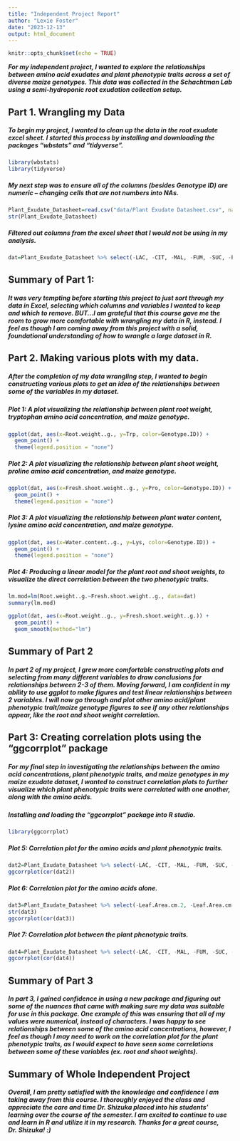 ```yaml
---
title: "Independent Project Report"
author: "Lexie Foster"
date: "2023-12-13"
output: html_document
---
```


```r
knitr::opts_chunk$set(echo = TRUE)
```

***For my independent project, I wanted to explore the relationships between amino acid exudates and plant phenotypic traits across a set of diverse maize genotypes. This data was collected in the Schachtman Lab using a semi-hydroponic root exudation collection setup.***

## Part 1. Wrangling my Data
##### To begin my project, I wanted to clean up the data in the root exudate excel sheet. I started this process by installing and downloading the packages "wbstats" and "tidyverse". 

```r
library(wbstats)
library(tidyverse)
```

##### My next step was to ensure all of the columns (besides Genotype ID) are numeric -- changing cells that are not numbers into NAs.
```r
Plant_Exudate_Datasheet=read.csv("data/Plant Exudate Datasheet.csv", na.string=c("ND", "Not detected", "dat", "N/A", "No Dry Shoot", "unknown", "Label unreadable", "#VALUE!", "", "label unreadable"))
str(Plant_Exudate_Datasheet)
```

##### Filtered out columns from the excel sheet that I would not be using in my analysis. 
```r
dat=Plant_Exudate_Datasheet %>% select(-LAC, -CIT, -MAL, -FUM, -SUC, -Planting.date, -Exudates.collection.date, -Exudates.collection.Method, -Analysis.LC.MS.Amino.Acids, -Analysis.GC.MS, -Plant.health.notes..Planting.Growth.chamber..G..Good..B..Bad..IF.EMPTY..NN, -Final.result...G.Good..B..Bad., -Notes, -More.notes, -Root.Weight.Taken.Date, -Number.of.Plants, -Rep1_AREA, -Rep1_AVG_DENSITY, -Rep1_TD_AVG, -Rep1_SKL_DEPTH, -Rep1_RTP_COUNT, -Angle, -Number.of.Plants...........Blank...2., -Rep2_AVG_DENSITY, -Rep2_TD_AVG, -Rep2_SKL_DEPTH, -Rep2_RTP_COUNT, -Angle.1, -Leaf.angle.2_I, -Leaf.angle.3_I, -Leaf.angle.2_II, -Leaf.angle.3_II, -Number.of.Plants...........Blank...2., -Number.of.leaves_I, -Number.of.Leaves_II, -Adjusted.contrast...Control...Orange., -Number.of.Plants...........Blank...2., -LCMS.GCMS.ID, -Date.AA.OA.Data.Received, -LCMS.GCMS.ID, -X..seeds.planted, -X.Final.Plants, -Number.of.Plants.1, -Number.of.Plants...........Blank...2..1)
```

## Summary of Part 1: 
##### It was very tempting before starting this project to just sort through my data in Excel, selecting which columns and variables I wanted to keep and which to remove. BUT...I am grateful that this course gave me the room to grow more comfortable with wrangling my data in R, instead. I feel as though I am coming away from this project with a solid, foundational understanding of how to wrangle a large dataset in R. 

## Part 2. Making various plots with my data. 
##### After the completion of my data wrangling step, I wanted to begin constructing various plots to get an idea of the relationships between some of the variables in my dataset. 

##### Plot 1: A plot visualizing the relationship between plant root weight, tryptophan amino acid concentration, and maize genotype. 
```r
ggplot(dat, aes(x=Root.weight..g., y=Trp, color=Genotype.ID)) +
  geom_point() +
  theme(legend.position = "none")
```

##### Plot 2: A plot visualizing the relationship between plant shoot weight, proline amino acid concentration, and maize genotype. 
```r
ggplot(dat, aes(x=Fresh.shoot.weight..g., y=Pro, color=Genotype.ID)) +
  geom_point() +
  theme(legend.position = "none")
```

##### Plot 3: A plot visualizing the relationship between plant water content, lysine amino acid concentration, and maize genotype. 
```r
ggplot(dat, aes(x=Water.content..g., y=Lys, color=Genotype.ID)) +
  geom_point() +
  theme(legend.position = "none")
```

##### Plot 4: Producing a linear model for the plant root and shoot weights, to visualize the direct correlation between the two phenotypic traits. 
```r
lm.mod=lm(Root.weight..g.~Fresh.shoot.weight..g., data=dat)
summary(lm.mod)

ggplot(dat, aes(x=Root.weight..g., y=Fresh.shoot.weight..g.)) +
  geom_point() +
  geom_smooth(method="lm")
```

## Summary of Part 2
##### In part 2 of my project, I grew more comfortable constructing plots and selecting from many different variables to draw conclusions for relationships between 2-3 of them. Moving forward, I am confident in my ability to use ggplot to make figures and test linear relationships between 2 variables. I will now go through and plot other amino acid/plant phenotypic trait/maize genotype figures to see if any other relationships appear, like the root and shoot weight correlation. 

## Part 3: Creating correlation plots using the "ggcorrplot" package
##### For my final step in investigating the relationships between the amino acid concentrations, plant phenotypic traits, and maize genotypes in my maize exudate dataset, I wanted to construct correlation plots to further visualize which plant phenotypic traits were correlated with one another, along with the amino acids. 

##### Installing and loading the "ggcorrplot" package into R studio. 
```r
library(ggcorrplot)
```
##### Plot 5: Correlation plot for the amino acids and plant phenotypic traits. 
```r
dat2=Plant_Exudate_Datasheet %>% select(-LAC, -CIT, -MAL, -FUM, -SUC, -Planting.date, -Exudates.collection.date, -Exudates.collection.Method, -Analysis.LC.MS.Amino.Acids, -Analysis.GC.MS, -Plant.health.notes..Planting.Growth.chamber..G..Good..B..Bad..IF.EMPTY..NN, -Final.result...G.Good..B..Bad., -Notes, -More.notes, -Root.Weight.Taken.Date, -Number.of.Plants, -Rep1_AREA, -Rep1_AVG_DENSITY, -Rep1_TD_AVG, -Rep1_SKL_DEPTH, -Rep1_RTP_COUNT, -Angle, -Number.of.Plants...........Blank...2., -Rep2_AVG_DENSITY, -Rep2_TD_AVG, -Rep2_SKL_DEPTH, -Rep2_RTP_COUNT, -Angle.1, -Leaf.angle.2_I, -Leaf.angle.3_I, -Leaf.angle.2_II, -Leaf.angle.3_II, -Number.of.Plants...........Blank...2., -Number.of.leaves_I, -Number.of.Leaves_II, -Adjusted.contrast...Control...Orange., -Number.of.Plants...........Blank...2., -LCMS.GCMS.ID, -Date.AA.OA.Data.Received, -LCMS.GCMS.ID, -X..seeds.planted, -X.Final.Plants, -Number.of.Plants.1, -Number.of.Plants...........Blank...2..1, -Genotype.ID)
ggcorrplot(cor(dat2))
```

##### Plot 6: Correlation plot for the amino acids alone. 
```r
dat3=Plant_Exudate_Datasheet %>% select(-Leaf.Area.cm.2, -Leaf.Area.cm.2..after.adjustment., -Leaf.Area.cm.2.plant, Actual.Height_I, Actual.Height_II, -Water.content..g., Fresh.shoot.weight..g., Root.weight..g., Dry.shoot.weight..mg., Rep2_Rootlength..cm., Rep2_AREA, Rep2_DIA_STM, Rep1_Rootlength..cm., Rep1_DIA_STM, -LAC, -CIT, -MAL, -FUM, -SUC, -Planting.date, -Exudates.collection.date, -Exudates.collection.Method, -Analysis.LC.MS.Amino.Acids, -Analysis.GC.MS, -Plant.health.notes..Planting.Growth.chamber..G..Good..B..Bad..IF.EMPTY..NN, -Final.result...G.Good..B..Bad., -Notes, -More.notes, -Root.Weight.Taken.Date, -Number.of.Plants, -Rep1_AREA, -Rep1_AVG_DENSITY, -Rep1_TD_AVG, -Rep1_SKL_DEPTH, -Rep1_RTP_COUNT, -Angle, -Number.of.Plants...........Blank...2., -Rep2_AVG_DENSITY, -Rep2_TD_AVG, -Rep2_SKL_DEPTH, -Rep2_RTP_COUNT, -Angle.1, -Leaf.angle.2_I, -Leaf.angle.3_I, -Leaf.angle.2_II, -Leaf.angle.3_II, -Number.of.Plants...........Blank...2., -Number.of.leaves_I, -Number.of.Leaves_II, -Adjusted.contrast...Control...Orange., -Number.of.Plants...........Blank...2., -LCMS.GCMS.ID, -Date.AA.OA.Data.Received, -LCMS.GCMS.ID, -X..seeds.planted, -X.Final.Plants, -Number.of.Plants.1, -Number.of.Plants...........Blank...2..1, -Genotype.ID, -Rep1_DIA_STM, -Rep1_Rootlength..cm., -Rep2_DIA_STM, -Rep2_AREA, -Rep2_Rootlength..cm., -Dry.shoot.weight..mg., -Root.weight..g., -Fresh.shoot.weight..g., -Actual.Height_I, -Actual.Height_II)
str(dat3)
ggcorrplot(cor(dat3))
```

##### Plot 7: Correlation plot between the plant phenotypic traits. 
```r
dat4=Plant_Exudate_Datasheet %>% select(-LAC, -CIT, -MAL, -FUM, -SUC, -Planting.date, -Exudates.collection.date, -Exudates.collection.Method, -Analysis.LC.MS.Amino.Acids, -Analysis.GC.MS, -Plant.health.notes..Planting.Growth.chamber..G..Good..B..Bad..IF.EMPTY..NN, -Final.result...G.Good..B..Bad., -Notes, -More.notes, -Root.Weight.Taken.Date, -Number.of.Plants, -Rep1_AREA, -Rep1_AVG_DENSITY, -Rep1_TD_AVG, -Rep1_SKL_DEPTH, -Rep1_RTP_COUNT, -Angle, -Number.of.Plants...........Blank...2., -Rep2_AVG_DENSITY, -Rep2_TD_AVG, -Rep2_SKL_DEPTH, -Rep2_RTP_COUNT, -Angle.1, -Leaf.angle.2_I, -Leaf.angle.3_I, -Leaf.angle.2_II, -Leaf.angle.3_II, -Number.of.Plants...........Blank...2., -Number.of.leaves_I, -Number.of.Leaves_II, -Adjusted.contrast...Control...Orange., -Number.of.Plants...........Blank...2., -LCMS.GCMS.ID, -Date.AA.OA.Data.Received, -LCMS.GCMS.ID, -X..seeds.planted, -X.Final.Plants, -Number.of.Plants.1, -Number.of.Plants...........Blank...2..1, -GABA, -His, -Ile, -Leu, -Lys, -Phe, -Pro, -Trp, -Tyr, -Val, -Genotype.ID)
ggcorrplot(cor(dat4))
```

## Summary of Part 3
##### In part 3, I gained confidence in using a new package and figuring out some of the nuances that came with making sure my data was suitable for use in this package. One example of this was ensuring that all of my values were numerical, instead of characters. I was happy to see relationships between some of the amino acid concentrations, however, I feel as though I may need to work on the correlation plot for the plant phenotypic traits, as I would expect to have seen some correlations between some of these variables (ex. root and shoot weights). 

## Summary of Whole Independent Project
##### Overall, I am pretty satisfied with the knowledge and confidence I am taking away from this course. I thoroughly enjoyed the class and appreciate the care and time Dr. Shizuka placed into his students' learning over the course of the semester. I am excited to continue to use and learn in R and utilize it in my research. Thanks for a great course, Dr. Shizuka! :) 


